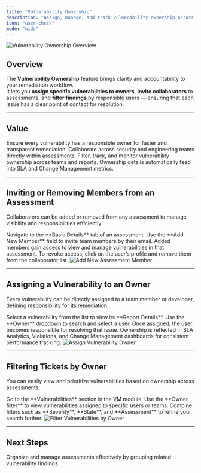 ```yaml
---
title: "Vulnerability Ownership"
description: "Assign, manage, and track vulnerability ownership across assessments and teams for better accountability and faster remediation."
icon: "user-check"
mode: "wide"
---
```


<Frame caption="Assigning vulnerability ownership and collaborators within assessments">
  <img src="/images/vm/owner1.png" alt="Vulnerability Ownership Overview" />
</Frame>

## Overview

The **Vulnerability Ownership** feature brings clarity and accountability to your remediation workflow.  
It lets you **assign specific vulnerabilities to owners**, **invite collaborators** to assessments, and **filter findings** by responsible users — ensuring that each issue has a clear point of contact for resolution.

---

## Value

<Columns cols={2}>
  <Card title="Accountable Remediation" icon="user-check">
    Ensure every vulnerability has a responsible owner for faster and transparent remediation.
  </Card>
  <Card title="Collaborative Workflows" icon="users">
    Collaborate across security and engineering teams directly within assessments.
  </Card>
  <Card title="Enhanced Visibility" icon="eye">
    Filter, track, and monitor vulnerability ownership across teams and reports.
  </Card>
  <Card title="Integrated Tracking" icon="list-check">
    Ownership details automatically feed into SLA and Change Management metrics.
  </Card>
</Columns>

---
## Inviting or Removing Members from an Assessment

Collaborators can be added or removed from any assessment to manage visibility and responsibilities efficiently.

<Steps>
  <Step title="Go to Assessment → Basic Details">
    Navigate to the **Basic Details** tab of an assessment.
  </Step>
  <Step title="Add Collaborator">
    Use the **Add New Member** field to invite team members by their email.  
    Added members gain access to view and manage vulnerabilities in that assessment.
  </Step>
  <Step title="Remove Collaborator">
    To revoke access, click on the user’s profile and remove them from the collaborator list.
  </Step>
</Steps>

<Frame caption="Adding new collaborators to an assessment">
  <img src="/images/vm/owner1.png" alt="Add New Assessment Member" />
</Frame>

---

## Assigning a Vulnerability to an Owner

Every vulnerability can be directly assigned to a team member or developer, defining responsibility for its remediation.

<Steps>
  <Step title="Open a Vulnerability Report">
    Select a vulnerability from the list to view its **Report Details**.
  </Step>
  <Step title="Assign Owner">
    Use the **Owner** dropdown to search and select a user. Once assigned, the user becomes responsible for resolving that issue.
  </Step>
  <Step title="Track Ownership Progress">
    Ownership is reflected in SLA Analytics, Violations, and Change Management dashboards for consistent performance tracking.
  </Step>
</Steps>

<Frame caption="Assigning an owner to a vulnerability report">
  <img src="/images/vm/owner2.png" alt="Assign Vulnerability Owner" />
</Frame>

---

## Filtering Tickets by Owner

You can easily view and prioritize vulnerabilities based on ownership across assessments.

<Steps>
  <Step title="Navigate to Vulnerabilities Page">
    Go to the **Vulnerabilities** section in the VM module.
  </Step>
  <Step title="Apply Owner Filter">
    Use the **Owner filter** to view vulnerabilities assigned to specific users or teams.
  </Step>
  <Step title="Combine with Other Filters">
    Combine filters such as **Severity**, **State**, and **Assessment** to refine your search further.
  </Step>
</Steps>

<Frame caption="Filtering vulnerabilities by owner across assessments">
  <img src="/images/vm/owner3.png" alt="Filter Vulnerabilities by Owner" />
</Frame>

---


## Next Steps

<Card title="Learn about Assessment Groups" icon="arrow-right" href="/images/vm/assessments">
  Organize and manage assessments effectively by grouping related vulnerability findings.
</Card>
